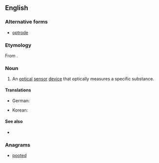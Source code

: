 ==English==

===Alternative forms===
* [[optrode]]

===Etymology===
From {{suffix|opto-|ode|lang=en}}.

===Noun===
{{en-noun}}

# {{context|chemistry|lang=en}} An [[optical]] [[sensor]] [[device]] that optically measures a specific substance.

====Translations====
{{trans-top|optical sensor device}}
* German: {{t|de|Optode|f}}
{{trans-mid}}
* Korean: {{t|ko|광센서|sc=Hang}}
{{trans-bottom}}

====See also====
* {{pedialite}}

===Anagrams===
* [[pooted#English|pooted]]